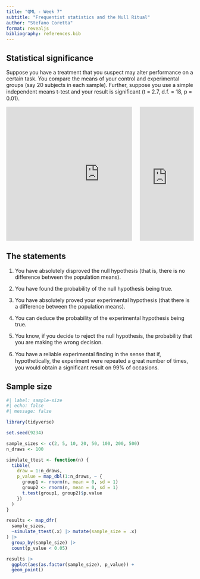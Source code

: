 ```yaml
---
title: "QML - Week 7"
subtitle: "Frequentist statistics and the Null Ritual"
author: "Stefano Coretta"
format: revealjs
bibliography: references.bib
---
```


## Statistical significance

::: {.callout-note appearance="simple"}
Suppose you have a treatment that you suspect may alter performance on a certain task. You compare the means of your control and experimental groups (say 20 subjects in each sample). Further, suppose you use a simple independent means t-test and your result is signiﬁcant (t = 2.7, d.f. = 18, p = 0.01).
:::

::::: columns
::: {.column width="70%"}
```{=html}
<iframe allowfullscreen frameborder="0" height="100%" mozallowfullscreen style="min-width: 500px; min-height: 355px" src="https://app.wooclap.com/events/EIZPEY/questions/68d4127b003fb9fde7a375d6" width="100%"></iframe>
```
:::

::: {.column width="30%"}
```{=html}
<iframe style="width:100%;max-width:360px;height:360px;"
                    src="https://stopwatch-app.com/widget/timer?theme=light&color=indigo&hrs=0&min=10&sec=0" 
                    frameborder="0"></iframe>
```
:::
:::::

## The statements

::: {.callout-note appearance="simple"}
1.  You have absolutely disproved the null hypothesis (that is, there is no difference between the population means).

2.  You have found the probability of the null hypothesis being true.

3.  You have absolutely proved your experimental hypothesis (that there is a difference between the population means).

4.  You can deduce the probability of the experimental hypothesis being true.

5.  You know, if you decide to reject the null hypothesis, the probability that you are making the wrong decision.

6.  You have a reliable experimental ﬁnding in the sense that if, hypothetically, the experiment were repeated a great number of times, you would obtain a signiﬁcant result on 99% of occasions.
:::

## Sample size

```r
#| label: sample-size
#| echo: false
#| message: false

library(tidyverse)

set.seed(9234)

sample_sizes <- c(2, 5, 10, 20, 50, 100, 200, 500)
n_draws <- 100

simulate_ttest <- function(n) {
  tibble(
    draw = 1:n_draws,
    p_value = map_dbl(1:n_draws, ~ {
      group1 <- rnorm(n, mean = 0, sd = 1)
      group2 <- rnorm(n, mean = 0, sd = 1)
      t.test(group1, group2)$p.value
    })
  )
}

results <- map_dfr(
  sample_sizes,
  ~simulate_ttest(.x) |> mutate(sample_size = .x)
) |> 
  group_by(sample_size) |> 
  count(p_value < 0.05)

results |> 
  ggplot(aes(as.factor(sample_size), p_value)) +
  geom_point()
```
